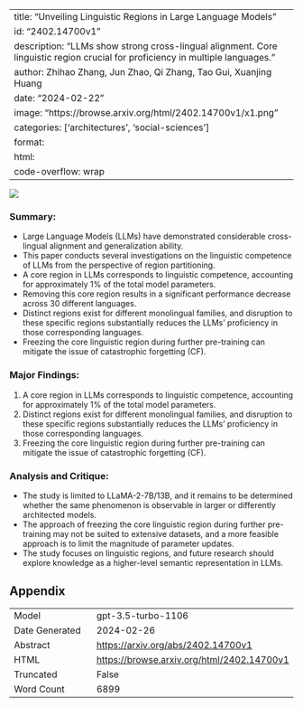 
---
title: "Unveiling Linguistic Regions in Large Language Models"
id: "2402.14700v1"
description: "LLMs show strong cross-lingual alignment. Core linguistic region crucial for proficiency in multiple languages."
author: Zhihao Zhang, Jun Zhao, Qi Zhang, Tao Gui, Xuanjing Huang
date: "2024-02-22"
image: "https://browse.arxiv.org/html/2402.14700v1/x1.png"
categories: ['architectures', 'social-sciences']
format:
  html:
    code-overflow: wrap
---

![](https://browse.arxiv.org/html/2402.14700v1/x1.png)

### Summary:
- Large Language Models (LLMs) have demonstrated considerable cross-lingual alignment and generalization ability.
- This paper conducts several investigations on the linguistic competence of LLMs from the perspective of region partitioning.
- A core region in LLMs corresponds to linguistic competence, accounting for approximately 1% of the total model parameters.
- Removing this core region results in a significant performance decrease across 30 different languages.
- Distinct regions exist for different monolingual families, and disruption to these specific regions substantially reduces the LLMs’ proficiency in those corresponding languages.
- Freezing the core linguistic region during further pre-training can mitigate the issue of catastrophic forgetting (CF).

### Major Findings:
1. A core region in LLMs corresponds to linguistic competence, accounting for approximately 1% of the total model parameters.
2. Distinct regions exist for different monolingual families, and disruption to these specific regions substantially reduces the LLMs’ proficiency in those corresponding languages.
3. Freezing the core linguistic region during further pre-training can mitigate the issue of catastrophic forgetting (CF).

### Analysis and Critique:
- The study is limited to LLaMA-2-7B/13B, and it remains to be determined whether the same phenomenon is observable in larger or differently architected models.
- The approach of freezing the core linguistic region during further pre-training may not be suited to extensive datasets, and a more feasible approach is to limit the magnitude of parameter updates.
- The study focuses on linguistic regions, and future research should explore knowledge as a higher-level semantic representation in LLMs.

## Appendix

|          |          |
|----------|----------|
| Model     | gpt-3.5-turbo-1106       |
| Date Generated     | 2024-02-26       |
| Abstract | [https://arxiv.org/abs/2402.14700v1](https://arxiv.org/abs/2402.14700v1)        |
| HTML     | [https://browse.arxiv.org/html/2402.14700v1](https://browse.arxiv.org/html/2402.14700v1)       |
| Truncated       | False       |
| Word Count       | 6899       |